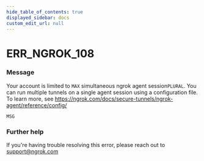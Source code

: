 ```yaml
---
hide_table_of_contents: true
displayed_sidebar: docs
custom_edit_url: null
---
```



# ERR_NGROK_108

### Message

Your account is limited to `MAX` simultaneous ngrok agent session`PLURAL`.
You can run multiple tunnels on a single agent session using a configuration file.
To learn more, see https://ngrok.com/docs/secure-tunnels/ngrok-agent/reference/config/

`MSG`

### Further help

If you're having trouble resolving this error, please reach out to [support@ngrok.com](mailto:support@ngrok.com?subject=Help%20with%20ERR_NGROK_108)

<ErrorDetails error="err_ngrok_108" />
